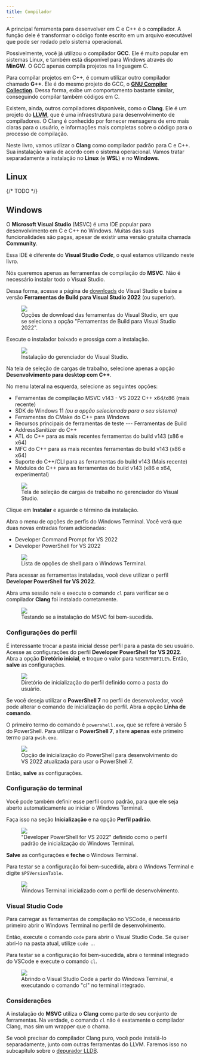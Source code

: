 ```yaml
---
title: Compilador
---
```


A principal ferramenta para desenvolver em C e C++ é o compilador.
A função dele é transformar o código fonte escrito em um arquivo executável que pode ser rodado pelo sistema operacional.

Possivelmente, você já utilizou o compilador **GCC**.
Ele é muito popular em sistemas Linux, e também está disponível para Windows através do **MinGW**.
O GCC apenas compila projetos na linguagem C.

Para compilar projetos em C++, é comum utilizar outro compilador chamado **G++**.
Ele é do mesmo projeto do GCC, o [**GNU Compiler Collection**](https://gcc.gnu.org/).
Dessa forma, exibe um comportamento bastante similar, conseguindo compilar também códigos em C.

Existem, ainda, outros compiladores disponíveis, como o **Clang**.
Ele é um projeto do [**LLVM**](https://llvm.org/), que é uma infraestrutura para desenvolvimento de compiladores.
O Clang é conhecido por fornecer mensagens de erro mais claras para o usuário, e informações mais completas sobre o código para o processo de compilação.

Neste livro, vamos utilizar o **Clang** como compilador padrão para C e C++.
Sua instalação varia de acordo com o sistema operacional.
Vamos tratar separadamente a instalação no **Linux** (e **WSL**) e no **Windows**.

## Linux

{/* TODO */}

## Windows

O **Microsoft Visual Studio** (MSVC) é uma IDE popular para desenvolvimento em C e C++ no Windows.
Muitas das suas funcionalidades são pagas, apesar de existir uma versão gratuita chamada **Community**.

Essa IDE é diferente do **Visual Studio _Code_**, o qual estamos utilizando neste livro.

Nós queremos apenas as ferramentas de compilação do **MSVC**.
Não é necessário instalar todo o Visual Studio.

Dessa forma, acesse a página de [downloads](https://visualstudio.microsoft.com/pt-br/downloads/#build-tools-for-visual-studio-2022) do Visual Studio e baixe a versão **Ferramentas de Build para Visual Studio 2022** (ou superior).

<figure>
  <img src="/book_andesito/src/assets/content/docs/c_cpp/compiler/download_options.png" />
  <figcaption>
    Opções de download das ferramentas do Visual Studio, em que se seleciona a
    opção "Ferramentas de Build para Visual Studio 2022".
  </figcaption>
</figure>

Execute o instalador baixado e prossiga com a instalação.

<figure>
  <img src="/book_andesito/src/assets/content/docs/c_cpp/compiler/vs_installer.png" />
  <figcaption>Instalação do gerenciador do Visual Studio.</figcaption>
</figure>

Na tela de seleção de cargas de trabalho, selecione apenas a opção **Desenvolvimento para desktop com C++**.

No menu lateral na esquerda, selecione as seguintes opções:

- Ferramentas de compilação MSVC v143 - VS 2022 C++ x64/x86 (mais recente)
- SDK do Windows 11 _(ou a opção selecionada para o seu sistema)_
- Ferramentas do CMake do C++ para Windows
- Recursos principais de ferramentas de teste --- Ferramentas de Build
- AddressSanitizer do C++
- ATL do C++ para as mais recentes ferramentas do build v143 (x86 e x64)
- MFC do C++ para as mais recentes ferramentas do build v143 (x86 e x64)
- Suporte do C++/CLI para as ferramentas do build v143 (Mais recente)
- Módulos do C++ para as ferramentas do build v143 (x86 e x64, experimental)

<figure>
  <img src="/book_andesito/src/assets/content/docs/c_cpp/compiler/installing_msvc.png" />
  <figcaption>
    Tela de seleção de cargas de trabalho no gerenciador do Visual Studio.
  </figcaption>
</figure>

Clique em **Instalar** e aguarde o término da instalação.

Abra o menu de opções de perfis do Windows Terminal.
Você verá que duas novas entradas foram adicionadas:

- Developer Command Prompt for VS 2022
- Developer PowerShell for VS 2022

<figure>
  <img src="/book_andesito/src/assets/content/docs/c_cpp/compiler/options_list.png" />
  <figcaption>Lista de opções de shell para o Windows Terminal.</figcaption>
</figure>

Para acessar as ferramentas instaladas, você deve utilizar o perfil **Developer PowerShell for VS 2022**.

Abra uma sessão nele e execute o comando `cl` para verificar se o compilador **Clang** foi instalado corretamente.

<figure>
  <img src="/book_andesito/src/assets/content/docs/c_cpp/compiler/testing_cl.png" />
  <figcaption>Testando se a instalação do MSVC foi bem-sucedida.</figcaption>
</figure>

### Configurações do perfil

É interessante trocar a pasta inicial desse perfil para a pasta do seu usuário.
Acesse as configurações do perfil **Developer PowerShell for VS 2022**.
Abra a opção **Diretório inicial**, e troque o valor para `%USERPROFILE%`.
Então, **salve** as configurações.

<figure>
  <img src="/book_andesito/src/assets/content/docs/c_cpp/compiler/initial_directory.png" />
  <figcaption>
    Diretório de inicialização do perfil definido como a pasta do usuário.
  </figcaption>
</figure>

Se você deseja utilizar o **PowerShell 7** no perfil de desenvolvedor, você pode alterar o comando de inicialização do perfil.
Abra a opção **Linha de comando**.

O primeiro termo do comando é `powershell.exe`, que se refere à versão 5 do PowerShell.
Para utilizar o **PowerShell 7**, altere **apenas** este primeiro termo para `pwsh.exe`.

<figure>
  <img src="init_ps_dev.png" />
  <figcaption>
    Opção de inicialização do PowerShell para desenvolvimento do VS 2022
    atualizada para usar o PowerShell 7.
  </figcaption>
</figure>

Então, **salve** as configurações.

### Configuração do terminal

Você pode também definir esse perfil como padrão, para que ele seja aberto automaticamente ao iniciar o Windows Terminal.

Faça isso na seção **Inicialização** e na opção **Perfil padrão**.

<figure>
  <img src="/book_andesito/src/assets/content/docs/c_cpp/compiler/default_profile.png" />
  <figcaption>
    "Developer PowerShell for VS 2022" definido como o perfil padrão de
    inicialização do Windows Terminal.
  </figcaption>
</figure>

**Salve** as configurações e **feche** o Windows Terminal.

Para testar se a configuração foi bem-sucedida, abra o Windows Terminal e digite `$PSVersionTable`.

<figure>
  <img src="/book_andesito/src/assets/content/docs/c_cpp/compiler/new_terminal.png" />
  <figcaption>
    Windows Terminal inicializado com o perfil de desenvolvimento.
  </figcaption>
</figure>

### Visual Studio Code

Para carregar as ferramentas de compilação no VSCode, é necessário primeiro abrir o Windows Terminal no perfil de desenvolvimento.

Então, execute o comando `code` para abrir o Visual Studio Code.
Se quiser abri-lo na pasta atual, utilize `code .`.

Para testar se a configuração foi bem-sucedida, abra o terminal integrado do VSCode e execute o comando `cl`.

<figure>
  <img src="/book_andesito/src/assets/content/docs/c_cpp/compiler/opening_code.png" />
  <figcaption>
    Abrindo o Visual Studio Code a partir do Windows Terminal, e executando o
    comando "cl" no terminal integrado.
  </figcaption>
</figure>

### Considerações

A instalação do **MSVC** utiliza o **Clang** como parte do seu conjunto de ferramentas.
Na verdade, o comando `cl` não é exatamente o compilador Clang, mas sim um wrapper que o chama.

Se você precisar do compilador Clang puro, você pode instalá-lo separadamente, junto com outras ferramentas do LLVM.
Faremos isso no subcapítulo sobre o [depurador LLDB](../debugger/index.mdx).
